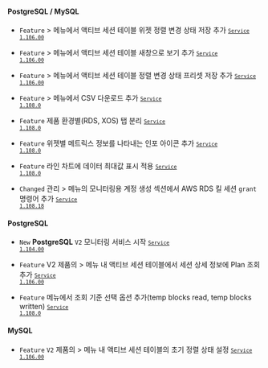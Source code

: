 #### PostgreSQL / MySQL​

- <code class="Feature">Feature</code> <Cmdname sid="side_dashboard" className="uitext" /> &gt; <Cmdname sid="side_flexboard" className="uitext" /> 메뉴에서 액티브 세션 테이블 위젯 정렬 변경 상태 저장 추가 <code class='changelog-service'><a href="../release-notes/service/service-1_106_x"><code class='changelog-service'>Service 1.106.00​</code></a></code>

- <code class="Feature">Feature</code> <Cmdname sid="side_dashboard" className="uitext" /> &gt; <Cmdname sid="side_dbMonitoring" className="uitext" /> 메뉴에서 액티브 세션 테이블 새창으로 보기 추가 <code class='changelog-service'><a href="../release-notes/service/service-1_106_x"><code class='changelog-service'>Service 1.106.00​</code></a></code>

- <code class="Feature">Feature</code> <Cmdname sid="side_dashboard" className="uitext" /> &gt; <Cmdname sid="side_dbMonitoring" className="uitext" /> 메뉴에서 액티브 세션 테이블 정렬 변경 상태 프리셋 저장 추가 <code class='changelog-service'><a href="../release-notes/service/service-1_106_x"><code class='changelog-service'>Service 1.106.00​</code></a></code>

- <code class="Feature">Feature</code> <Cmdname sid="side_dashboard" className="uitext" /> &gt; <Cmdname sid="side_dbSize" className="uitext" /> 메뉴에서 CSV 다운로드 추가 <code class='changelog-service'><a href="../release-notes/service/service-1_108_x"><code class='changelog-service'>Service 1.108.0​</code></a></code>

- <code class="Feature">Feature</code> 제품 환경별(RDS, XOS) 탭 분리 <code class='changelog-service'><a href="../release-notes/service/service-1_108_x"><code class='changelog-service'>Service 1.108.0​</code></a></code>

- <code class="Feature">Feature</code> 위젯별 메트릭스 정보를 나타내는 인포 아이콘 추가 <code class='changelog-service'><a href="../release-notes/service/service-1_108_x"><code class='changelog-service'>Service 1.108.0​</code></a></code>

- <code class="Feature">Feature</code> 라인 차트에 데이터 최대값 표시 적용 <code class='changelog-service'><a href="../release-notes/service/service-1_108_x"><code class='changelog-service'>Service 1.108.0​</code></a></code>

- <code class="Changed">Changed</code> <span class="uitext">관리</span> &gt; <Cmdname sid="agentInstall" className="uitext" /> 메뉴의 <span class="uitext">모니터링용 계정 생성</span> 섹션에서 AWS RDS 킬 세션 <code>grant</code> 명령어 추가 <code class='changelog-service'><a href="../release-notes/service/service-1_108_x"><code class='changelog-service'>Service 1.108.18​</code></a></code>

#### PostgreSQL​

- <code class="New">New</code> <b>PostgreSQL</b> <code class="my">V2</code> 모니터링 서비스 시작 <code class='changelog-service'><a href="../release-notes/service/service-1_104_x"><code class='changelog-service'>Service 1.104.00​</code></a></code>

- <code class="Feature">Feature</code> V2 제품의 <Cmdname sid="side_dashboard" className="uitext" /> &gt; <Cmdname sid="side_dbMonitoring" className="uitext" /> 메뉴 내 액티브 세션 테이블에서 세션 상세 정보에 Plan 조회 추가 <code class='changelog-service'><a href="../release-notes/service/service-1_106_x"><code class='changelog-service'>Service 1.106.00​</code></a></code>

- <code class="Feature">Feature</code> <Cmdname sid="side_pgStat" className="uitext" /> 메뉴에서 조회 기준 선택 옵션 추가(temp blocks read, temp blocks written) <code class='changelog-service'><a href="../release-notes/service/service-1_108_x"><code class='changelog-service'>Service 1.108.0​</code></a></code>

#### MySQL​

- <code class="Feature">Feature</code> <code class="my">V2</code> 제품의 <Cmdname sid="side_dashboard" className="uitext" /> &gt; <Cmdname sid="side_dbMonitoring" className="uitext" /> 메뉴 내 액티브 세션 테이블의 초기 정렬 상태 설정 <code class='changelog-service'><a href="../release-notes/service/service-1_106_x"><code class='changelog-service'>Service 1.106.00​</code></a></code>

